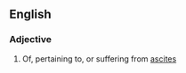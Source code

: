 ==English==

===Adjective===
{{en-adj}}

# Of, pertaining to, or suffering from [[ascites]]
{{anagrams:en/acciist}}